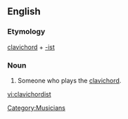 ==English==

===Etymology===
[[clavichord]] + [[-ist]]

===Noun===
{{en-noun}}

# Someone who plays the [[clavichord]].

[[Category:Musicians]]

[[vi:clavichordist]]
